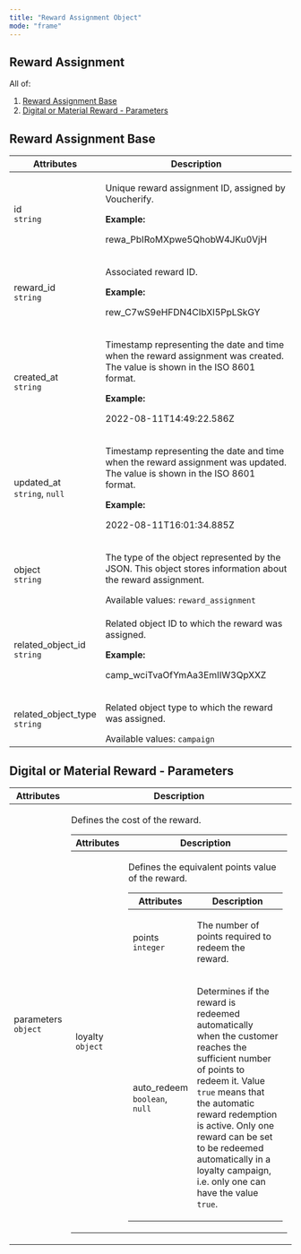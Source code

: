 ```yaml
---
title: "Reward Assignment Object"
mode: "frame"
---
```


<div class="prose custom-html">

<h2 id="reward-assignment">Reward Assignment</h2>
<p>All of:</p>
<ol>
  <li>
    <a href="#reward-assignment-base">Reward Assignment Base</a>
  </li>
  <li>
    <a href="#digital-or-material-reward---parameters">Digital or Material Reward - Parameters</a>
  </li>
</ol>
<h2 id="reward-assignment-base">Reward Assignment Base</h2>
<table>
  <thead>
    <tr>
      <th>Attributes</th>
      <th>Description</th>
    </tr>
  </thead>
  <tbody>
    <tr>
      <td>
        id
        <br />
        <code>string</code>
      </td>
      <td>
        <p>Unique reward assignment ID, assigned by Voucherify.</p>
        <strong>Example:</strong>
        <p>rewa_PbIRoMXpwe5QhobW4JKu0VjH</p>
      </td>
    </tr>
    <tr>
      <td>
        reward_id
        <br />
        <code>string</code>
      </td>
      <td>
        <p>Associated reward ID.</p>
        <strong>Example:</strong>
        <p>rew_C7wS9eHFDN4CIbXI5PpLSkGY</p>
      </td>
    </tr>
    <tr>
      <td>
        created_at
        <br />
        <code>string</code>
      </td>
      <td>
        <p>Timestamp representing the date and time when the reward assignment was created. The value is shown in the ISO 8601 format.</p>
        <strong>Example:</strong>
        <p>2022-08-11T14:49:22.586Z</p>
      </td>
    </tr>
    <tr>
      <td>
        updated_at
        <br />
        <code>string</code>,
        <code>null</code>
      </td>
      <td>
        <p>Timestamp representing the date and time when the reward assignment was updated. The value is shown in the ISO 8601 format.</p>
        <strong>Example:</strong>
        <p>2022-08-11T16:01:34.885Z</p>
      </td>
    </tr>
    <tr>
      <td>
        object
        <br />
        <code>string</code>
      </td>
      <td>
        <p>The type of the object represented by the JSON. This object stores information about the reward assignment.</p>
        Available values:
        <code>reward_assignment</code>
      </td>
    </tr>
    <tr>
      <td>
        related_object_id
        <br />
        <code>string</code>
      </td>
      <td>
        <p>Related object ID to which the reward was assigned.</p>
        <strong>Example:</strong>
        <p>camp_wciTvaOfYmAa3EmIIW3QpXXZ</p>
      </td>
    </tr>
    <tr>
      <td>
        related_object_type
        <br />
        <code>string</code>
      </td>
      <td>
        <p>Related object type to which the reward was assigned.</p>
        Available values:
        <code>campaign</code>
      </td>
    </tr>
  </tbody>
</table>
<h2 id="digital-or-material-reward---parameters">Digital or Material Reward - Parameters</h2>
<table>
  <thead>
    <tr>
      <th>Attributes</th>
      <th>Description</th>
    </tr>
  </thead>
  <tbody>
    <tr>
      <td>
        parameters
        <br />
        <code>object</code>
      </td>
      <td>
        <p>Defines the cost of the reward.</p>
        <table>
          <thead>
            <tr>
              <th>Attributes</th>
              <th>Description</th>
            </tr>
          </thead>
          <tbody>
            <tr>
              <td>
                loyalty
                <br />
                <code>object</code>
              </td>
              <td>
                <p>Defines the equivalent points value of the reward.</p>
                <table>
                  <thead>
                    <tr>
                      <th>Attributes</th>
                      <th>Description</th>
                    </tr>
                  </thead>
                  <tbody>
                    <tr>
                      <td>
                        points
                        <br />
                        <code>integer</code>
                      </td>
                      <td>
                        <p>The number of points required to redeem the reward.</p>
                      </td>
                    </tr>
                    <tr>
                      <td>
                        auto_redeem
                        <br />
                        <code>boolean</code>,
                        <code>null</code>
                      </td>
                      <td>
                        <p>
                          Determines if the reward is redeemed automatically when the customer reaches the sufficient number of points to redeem it. Value
                          <code>true</code>
                          means that the automatic reward redemption is active. Only one reward can be set to be redeemed automatically in a loyalty campaign, i.e. only one can have the value
                          <code>true</code>.
                        </p>
                      </td>
                    </tr>
                  </tbody>
                </table>
              </td>
            </tr>
          </tbody>
        </table>
      </td>
    </tr>
  </tbody>
</table>

</div>
